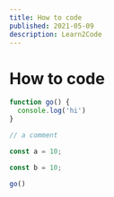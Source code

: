 ```yaml
---
title: How to code
published: 2021-05-09
description: Learn2Code
---
```


# How to code
```js
function go() {
  console.log('hi')
}

// a comment

const a = 10;

const b = 10;

go()



```
